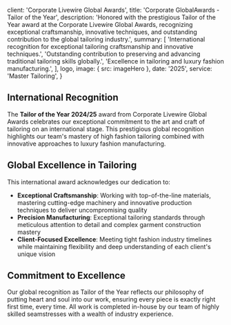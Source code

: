 
  client: 'Corporate Livewire Global Awards',
  title: 'Corporate GlobalAwards - Tailor of the Year',
  description:
    'Honored with the prestigious Tailor of the Year award at the Corporate Livewire Global Awards, recognizing exceptional craftsmanship, innovative techniques, and outstanding contribution to the global tailoring industry.',
  summary: [
    'International recognition for exceptional tailoring craftsmanship and innovative techniques.',
    'Outstanding contribution to preserving and advancing traditional tailoring skills globally.',
    'Excellence in tailoring and luxury fashion manufacturing.',
  ],
  logo,
  image: { src: imageHero },
  date: '2025',
  service: 'Master Tailoring',
}

## International Recognition

The **Tailor of the Year 2024/25** award from Corporate Livewire Global Awards celebrates our exceptional commitment to the art and craft of tailoring on an international stage. This prestigious global recognition highlights our team's mastery of high fashion tailoring combined with innovative approaches to luxury fashion manufacturing.

## Global Excellence in Tailoring

This international award acknowledges our dedication to:

- **Exceptional Craftsmanship**: Working with top-of-the-line materials, mastering cutting-edge machinery and innovative production techniques to deliver uncompromising quality
- **Precision Manufacturing**: Exceptional tailoring standards through meticulous attention to detail and complex garment construction mastery
- **Client-Focused Excellence**: Meeting tight fashion industry timelines while maintaining flexibility and deep understanding of each client's unique vision

## Commitment to Excellence

Our global recognition as Tailor of the Year reflects our philosophy of putting heart and soul into our work, ensuring every piece is exactly right first time, every time. All work is completed in-house by our team of highly skilled seamstresses with a wealth of industry experience.
